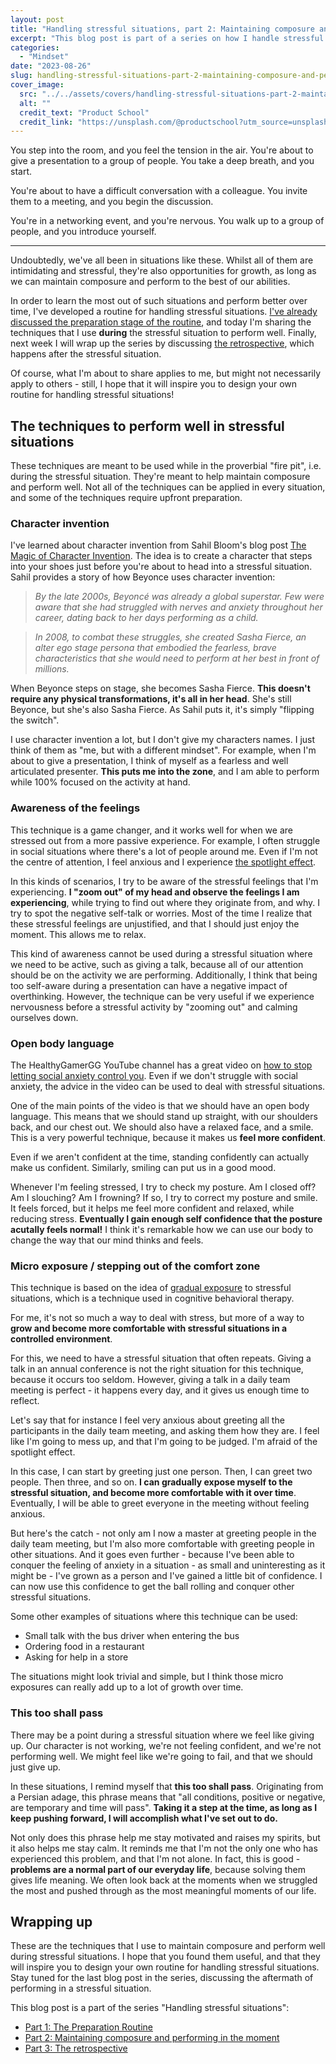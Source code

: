 ```yaml
---
layout: post
title: "Handling stressful situations, part 2: Maintaining composure and performing in the moment"
excerpt: "This blog post is part of a series on how I handle stressful and difficult situations to stay calm and collected, perform to the best of my abilities, and grow from the experience. In this post, I discuss the techniques for staying calm and perform well during stressful moments."
categories:
  - "Mindset"
date: "2023-08-26"
slug: handling-stressful-situations-part-2-maintaining-composure-and-performing-in-the-moment
cover_image:
  src: "../../assets/covers/handling-stressful-situations-part-2-maintaining-composure-and-performing-in-the-moment-cover.jpg"
  alt: ""
  credit_text: "Product School"
  credit_link: "https://unsplash.com/@productschool?utm_source=unsplash&utm_medium=referral&utm_content=creditCopyText"
---
```


You step into the room, and you feel the tension in the air. You're about to give a presentation to a group of people. You take a deep breath, and you start.

You're about to have a difficult conversation with a colleague. You invite them to a meeting, and you begin the discussion.

You're in a networking event, and you're nervous. You walk up to a group of people, and you introduce yourself.

---

Undoubtedly, we've all been in situations like these. Whilst all of them are intimidating and stressful, they're also opportunities for growth, as long as we can maintain composure and perform to the best of our abilities.

In order to learn the most out of such situations and perform better over time, I've developed a routine for handling stressful situations. [I've already discussed the preparation stage of the routine](/blog/handling-stressful-situations-part-1-preparation), and today I'm sharing the techniques that I use **during** the stressful situation to perform well. Finally, next week I will wrap up the series by discussing [the retrospective](/blog/handling-stressful-situations-part-3-the-retrospective), which happens after the stressful situation.

Of course, what I'm about to share applies to me, but might not necessarily apply to others - still, I hope that it will inspire you to design your own routine for handling stressful situations!

## The techniques to perform well in stressful situations

These techniques are meant to be used while in the proverbial "fire pit", i.e. during the stressful situation. They're meant to help maintain composure and perform well. Not all of the techniques can be applied in every situation, and some of the techniques require upfront preparation.

### Character invention

I've learned about character invention from Sahil Bloom's blog post [The Magic of Character Invention](https://www.sahilbloom.com/newsletter/the-magic-of-character-invention). The idea is to create a character that steps into your shoes just before you're about to head into a stressful situation. Sahil provides a story of how Beyonce uses character invention:

> _By the late 2000s, Beyoncé was already a global superstar. Few were aware that she had struggled with nerves and anxiety throughout her career, dating back to her days performing as a child._

> _In 2008, to combat these struggles, she created Sasha Fierce, an alter ego stage persona that embodied the fearless, brave characteristics that she would need to perform at her best in front of millions._

When Beyonce steps on stage, she becomes Sasha Fierce. **This doesn't require any physical transformations, it's all in her head**. She's still Beyonce, but she's also Sasha Fierce. As Sahil puts it, it's simply "flipping the switch".

I use character invention a lot, but I don't give my characters names. I just think of them as "me, but with a different mindset". For example, when I'm about to give a presentation, I think of myself as a fearless and well articulated presenter. **This puts me into the zone**, and I am able to perform while 100% focused on the activity at hand.

### Awareness of the feelings

This technique is a game changer, and it works well for when we are stressed out from a more passive experience. For example, I often struggle in social situations where there's a lot of people around me. Even if I'm not the centre of attention, I feel anxious and I experience [the spotlight effect](https://en.wikipedia.org/wiki/Spotlight_effect).

In this kinds of scenarios, I try to be aware of the stressful feelings that I'm experiencing. **I "zoom out" of my head and observe the feelings I am experiencing**, while trying to find out where they originate from, and why. I try to spot the negative self-talk or worries. Most of the time I realize that these stressful feelings are unjustified, and that I should just enjoy the moment. This allows me to relax.

This kind of awareness cannot be used during a stressful situation where we need to be active, such as giving a talk, because all of our attention should be on the activity we are performing. Additionally, I think that being too self-aware during a presentation can have a negative impact of overthinking. However, the technique can be very useful if we experience nervousness before a stressful activity by "zooming out" and calming ourselves down.

### Open body language

The HealthyGamerGG YouTube channel has a great video on [how to stop letting social anxiety control you](https://www.youtube.com/watch?v=YiUSQzV1Aqo). Even if we don't struggle with social anxiety, the advice in the video can be used to deal with stressful situations.

One of the main points of the video is that we should have an open body language. This means that we should stand up straight, with our shoulders back, and our chest out. We should also have a relaxed face, and a smile. This is a very powerful technique, because it makes us **feel more confident**.

Even if we aren't confident at the time, standing confidently can actually make us confident. Similarly, smiling can put us in a good mood.

Whenever I'm feeling stressed, I try to check my posture. Am I closed off? Am I slouching? Am I frowning? If so, I try to correct my posture and smile. It feels forced, but it helps me feel more confident and relaxed, while reducing stress. **Eventually I gain enough self confidence that the posture acutally feels normal!** I think it's remarkable how we can use our body to change the way that our mind thinks and feels.

### Micro exposure / stepping out of the comfort zone

This technique is based on the idea of [gradual exposure](https://en.wikipedia.org/wiki/Exposure_therapy#Gradual_exposure) to stressful situations, which is a technique used in cognitive behavioral therapy.

For me, it's not so much a way to deal with stress, but more of a way to **grow and become more comfortable with stressful situations in a controlled environment**.

For this, we need to have a stressful situation that often repeats. Giving a talk in an annual conference is not the right situation for this technique, because it occurs too seldom. However, giving a talk in a daily team meeting is perfect - it happens every day, and it gives us enough time to reflect.

Let's say that for instance I feel very anxious about greeting all the participants in the daily team meeting, and asking them how they are. I feel like I'm going to mess up, and that I'm going to be judged. I'm afraid of the spotlight effect.

In this case, I can start by greeting just one person. Then, I can greet two people. Then three, and so on. **I can gradually expose myself to the stressful situation, and become more comfortable with it over time**. Eventually, I will be able to greet everyone in the meeting without feeling anxious.

But here's the catch - not only am I now a master at greeting people in the daily team meeting, but I'm also more comfortable with greeting people in other situations. And it goes even further - because I've been able to conquer the feeling of anxiety in a situation - as small and uninteresting as it might be - I've grown as a person and I've gained a little bit of confidence. I can now use this confidence to get the ball rolling and conquer other stressful situations.

Some other examples of situations where this technique can be used:

- Small talk with the bus driver when entering the bus
- Ordering food in a restaurant
- Asking for help in a store

The situations might look trivial and simple, but I think those micro exposures can really add up to a lot of growth over time.

### This too shall pass

There may be a point during a stressful situation where we feel like giving up. Our character is not working, we're not feeling confident, and we're not performing well. We might feel like we're going to fail, and that we should just give up.

In these situations, I remind myself that **this too shall pass**. Originating from a Persian adage, this phrase means that "all conditions, positive or negative, are temporary and time will pass". **Taking it a step at the time, as long as I keep pushing forward, I will accomplish what I've set out to do.**

Not only does this phrase help me stay motivated and raises my spirits, but it also helps me stay calm. It reminds me that I'm not the only one who has experienced this problem, and that I'm not alone. In fact, this is good - **problems are a normal part of our everyday life**, because solving them gives life meaning. We often look back at the moments when we struggled the most and pushed through as the most meaningful moments of our life.

## Wrapping up

These are the techniques that I use to maintain composure and perform well during stressful situations. I hope that you found them useful, and that they will inspire you to design your own routine for handling stressful situations. Stay tuned for the last blog post in the series, discussing the aftermath of performing in a stressful situation.

This blog post is a part of the series "Handling stressful situations":

- [Part 1: The Preparation Routine](/blog/handling-stressful-situations-part-1-preparation)
- [Part 2: Maintaining composure and performing in the moment](/blog/handling-stressful-situations-part-2-maintaining-composure-and-performing-in-the-moment)
- [Part 3: The retrospective](/blog/handling-stressful-situations-part-3-the-retrospective)
